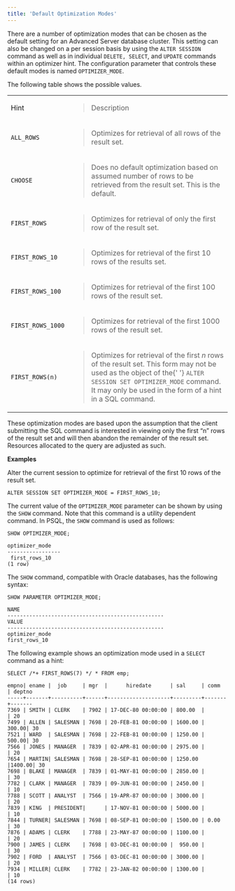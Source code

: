 ```yaml
---
title: 'Default Optimization Modes'
---
```


<div id="default_optimization_modes" class="registered_link"></div>

There are a number of optimization modes that can be chosen as the default setting for an Advanced Server database cluster. This setting can also be changed on a per session basis by using the `ALTER SESSION` command as well as in individual `DELETE, SELECT`, and `UPDATE` commands within an optimizer hint. The configuration parameter that controls these default modes is named `OPTIMIZER_MODE`.

The following table shows the possible values.

<div class="table-with-scroll">
  <table class="table">
    <tbody>
      <tr class="odd">
        <td>Hint</td>
        <td>
          <blockquote>
            <p>Description</p>
          </blockquote>
        </td>
      </tr>
      <tr class="even">
        <td>
          <code>ALL_ROWS</code>
        </td>
        <td>
          <blockquote>
            <p>Optimizes for retrieval of all rows of the result set.</p>
          </blockquote>
        </td>
      </tr>
      <tr class="odd">
        <td>
          <code>CHOOSE</code>
        </td>
        <td>
          <blockquote>
            <p>
              Does no default optimization based on assumed number of rows to be
              retrieved from the result set. This is the default.
            </p>
          </blockquote>
        </td>
      </tr>
      <tr class="even">
        <td>
          <code>FIRST_ROWS</code>
        </td>
        <td>
          <blockquote>
            <p>
              Optimizes for retrieval of only the first row of the result set.
            </p>
          </blockquote>
        </td>
      </tr>
      <tr class="odd">
        <td>
          <code>FIRST_ROWS_10</code>
        </td>
        <td>
          <blockquote>
            <p>
              Optimizes for retrieval of the first 10 rows of the results set.
            </p>
          </blockquote>
        </td>
      </tr>
      <tr class="even">
        <td>
          <code>FIRST_ROWS_100</code>
        </td>
        <td>
          <blockquote>
            <p>
              Optimizes for retrieval of the first 100 rows of the result set.
            </p>
          </blockquote>
        </td>
      </tr>
      <tr class="odd">
        <td>
          <code>FIRST_ROWS_1000</code>
        </td>
        <td>
          <blockquote>
            <p>
              Optimizes for retrieval of the first 1000 rows of the result set.
            </p>
          </blockquote>
        </td>
      </tr>
      <tr class="even">
        <td>
          <code>FIRST_ROWS(n)</code>
        </td>
        <td>
          <blockquote>
            <p>
              Optimizes for retrieval of the first <em>n</em> rows of the result
              set. This form may not be used as the object of the{' '}
              <code>ALTER SESSION SET OPTIMIZER_MODE</code> command. It may only
              be used in the form of a hint in a SQL command.
            </p>
          </blockquote>
        </td>
      </tr>
    </tbody>
  </table>
</div>

These optimization modes are based upon the assumption that the client submitting the SQL command is interested in viewing only the first “n” rows of the result set and will then abandon the remainder of the result set. Resources allocated to the query are adjusted as such.

**Examples**

Alter the current session to optimize for retrieval of the first 10 rows of the result set.

```text
ALTER SESSION SET OPTIMIZER_MODE = FIRST_ROWS_10;
```

The current value of the `OPTIMIZER_MODE` parameter can be shown by using the `SHOW` command. Note that this command is a utility dependent command. In PSQL, the `SHOW` command is used as follows:

```text
SHOW OPTIMIZER_MODE;

optimizer_mode
-----------------
 first_rows_10
(1 row)
```

The `SHOW` command, compatible with Oracle databases, has the following syntax:

```text
SHOW PARAMETER OPTIMIZER_MODE;

NAME
--------------------------------------------------
VALUE
--------------------------------------------------
optimizer_mode
first_rows_10
```

The following example shows an optimization mode used in a `SELECT` command as a hint:

```text
SELECT /*+ FIRST_ROWS(7) */ * FROM emp;

empno| ename |  job     | mgr  |      hiredate      | sal     | comm  | deptno
-----+-------+----------+------+--------------------+---------+-------+-------
7369 | SMITH | CLERK    | 7902 | 17-DEC-80 00:00:00 | 800.00  |       | 20
7499 | ALLEN | SALESMAN | 7698 | 20-FEB-81 00:00:00 | 1600.00 | 300.00| 30
7521 | WARD  | SALESMAN | 7698 | 22-FEB-81 00:00:00 | 1250.00 | 500.00| 30
7566 | JONES | MANAGER  | 7839 | 02-APR-81 00:00:00 | 2975.00 |       | 20
7654 | MARTIN| SALESMAN | 7698 | 28-SEP-81 00:00:00 | 1250.00 |1400.00| 30
7698 | BLAKE | MANAGER  | 7839 | 01-MAY-81 00:00:00 | 2850.00 |       | 30
7782 | CLARK | MANAGER  | 7839 | 09-JUN-81 00:00:00 | 2450.00 |       | 10
7788 | SCOTT | ANALYST  | 7566 | 19-APR-87 00:00:00 | 3000.00 |       | 20
7839 | KING  | PRESIDENT|      | 17-NOV-81 00:00:00 | 5000.00 |       | 10
7844 | TURNER| SALESMAN | 7698 | 08-SEP-81 00:00:00 | 1500.00 | 0.00  | 30
7876 | ADAMS | CLERK    | 7788 | 23-MAY-87 00:00:00 | 1100.00 |       | 20
7900 | JAMES | CLERK    | 7698 | 03-DEC-81 00:00:00 |  950.00 |       | 30
7902 | FORD  | ANALYST  | 7566 | 03-DEC-81 00:00:00 | 3000.00 |       | 20
7934 | MILLER| CLERK    | 7782 | 23-JAN-82 00:00:00 | 1300.00 |       | 10
(14 rows)
```
